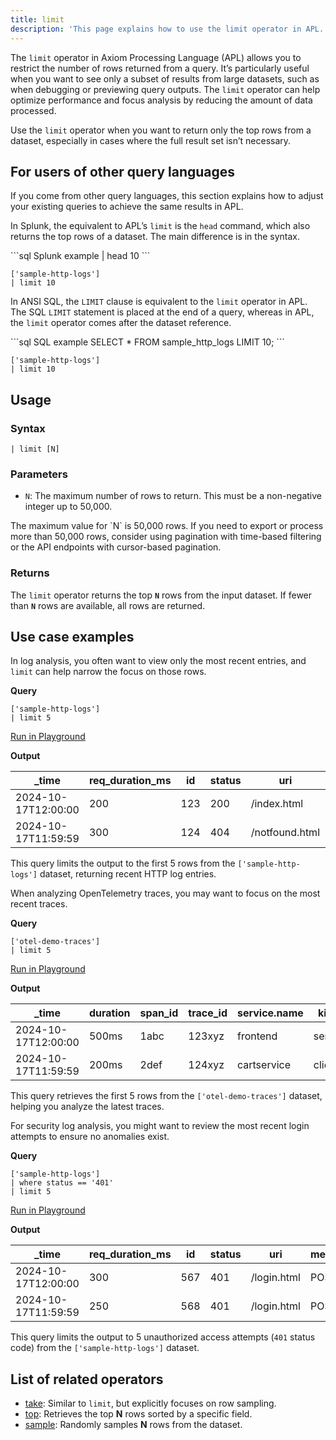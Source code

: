 ```yaml
---
title: limit
description: 'This page explains how to use the limit operator in APL.'
---
```


The `limit` operator in Axiom Processing Language (APL) allows you to restrict the number of rows returned from a query. It’s particularly useful when you want to see only a subset of results from large datasets, such as when debugging or previewing query outputs. The `limit` operator can help optimize performance and focus analysis by reducing the amount of data processed.

Use the `limit` operator when you want to return only the top rows from a dataset, especially in cases where the full result set isn’t necessary.

## For users of other query languages

If you come from other query languages, this section explains how to adjust your existing queries to achieve the same results in APL.

<AccordionGroup>
<Accordion title="Splunk SPL users">

In Splunk, the equivalent to APL’s `limit` is the `head` command, which also returns the top rows of a dataset. The main difference is in the syntax.

<CodeGroup>
```sql Splunk example
| head 10
```

```kusto APL equivalent
['sample-http-logs'] 
| limit 10
```
</CodeGroup>

</Accordion>
<Accordion title="ANSI SQL users">

In ANSI SQL, the `LIMIT` clause is equivalent to the `limit` operator in APL. The SQL `LIMIT` statement is placed at the end of a query, whereas in APL, the `limit` operator comes after the dataset reference.

<CodeGroup>
```sql SQL example
SELECT * FROM sample_http_logs LIMIT 10;
```

```kusto APL equivalent
['sample-http-logs'] 
| limit 10
```
</CodeGroup>

</Accordion>
</AccordionGroup>

## Usage

### Syntax

```kusto
| limit [N]
```

### Parameters

- `N`: The maximum number of rows to return. This must be a non-negative integer up to 50,000.

<Note>
The maximum value for `N` is 50,000 rows. If you need to export or process more than 50,000 rows, consider using pagination with time-based filtering or the API endpoints with cursor-based pagination.
</Note>

### Returns

The `limit` operator returns the top **`N`** rows from the input dataset. If fewer than **`N`** rows are available, all rows are returned.

## Use case examples

<Tabs>
<Tab title="Log analysis">

In log analysis, you often want to view only the most recent entries, and `limit` can help narrow the focus on those rows.

**Query**

```kusto
['sample-http-logs']
| limit 5
```

[Run in Playground](https://play.axiom.co/axiom-play-qf1k/query?initForm=%7B%22apl%22%3A%22%5B'sample-http-logs'%5D%20%7C%20limit%205%22%7D)

**Output**

| _time               | req_duration_ms | id   | status | uri               | method | geo.city | geo.country |
|---------------------|-----------------|------|--------|-------------------|--------|----------|-------------|
| 2024-10-17T12:00:00 | 200             | 123  | 200    | /index.html       | GET    | New York | USA         |
| 2024-10-17T11:59:59 | 300             | 124  | 404    | /notfound.html    | GET    | London   | UK          |

This query limits the output to the first 5 rows from the `['sample-http-logs']` dataset, returning recent HTTP log entries.

</Tab>
<Tab title="OpenTelemetry traces">

When analyzing OpenTelemetry traces, you may want to focus on the most recent traces.

**Query**

```kusto
['otel-demo-traces']
| limit 5
```

[Run in Playground](https://play.axiom.co/axiom-play-qf1k/query?initForm=%7B%22apl%22%3A%22%5B'otel-demo-traces'%5D%20%7C%20limit%205%22%7D)

**Output**

| _time               | duration | span_id | trace_id | service.name | kind     | status_code |
|---------------------|----------|---------|----------|--------------|----------|-------------|
| 2024-10-17T12:00:00 | 500ms    | 1abc    | 123xyz   | frontend     | server   | OK          |
| 2024-10-17T11:59:59 | 200ms    | 2def    | 124xyz   | cartservice  | client   | OK          |

This query retrieves the first 5 rows from the `['otel-demo-traces']` dataset, helping you analyze the latest traces.

</Tab>
<Tab title="Security logs">

For security log analysis, you might want to review the most recent login attempts to ensure no anomalies exist.

**Query**

```kusto
['sample-http-logs']
| where status == '401'
| limit 5
```

[Run in Playground](https://play.axiom.co/axiom-play-qf1k/query?initForm=%7B%22apl%22%3A%22%5B'sample-http-logs'%5D%20%7C%20where%20status%20%3D%3D%20'401'%20%7C%20limit%205%22%7D)

**Output**

| _time               | req_duration_ms | id   | status | uri               | method | geo.city | geo.country |
|---------------------|-----------------|------|--------|-------------------|--------|----------|-------------|
| 2024-10-17T12:00:00 | 300             | 567  | 401    | /login.html       | POST   | Berlin   | Germany     |
| 2024-10-17T11:59:59 | 250             | 568  | 401    | /login.html       | POST   | Sydney   | Australia   |

This query limits the output to 5 unauthorized access attempts (`401` status code) from the `['sample-http-logs']` dataset.

</Tab>
</Tabs>

## List of related operators

- [take](/apl/tabular-operators/take-operator): Similar to `limit`, but explicitly focuses on row sampling.
- [top](/apl/tabular-operators/top-operator): Retrieves the top **N** rows sorted by a specific field.
- [sample](/apl/tabular-operators/sample-operator): Randomly samples **N** rows from the dataset.